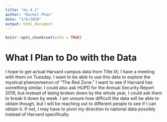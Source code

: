 ```yaml
---
title: "ms_4.1"
author: "Rachel Phan"
date: "3/6/2020"
output: html_document
---
```


```r
knitr::opts_chunk$set(echo = TRUE)
```

# What I Plan to Do with the Data

I hope to get actual Harvard campus data from Title IX; I have a meeting with them on Tuesday. I want to be able to use this data to explore the mystical phenonmenon of "The Red Zone." I want to see if Harvard has something similar. I could also ask HUPD for the Annual Security Report 2019, but instead of being broken down by the whole year, I could ask them to break it down by week. I am unsure how difficult the data will be able to obtain though, but I will be reaching out to different people to see if I can obtain it. If not, I may have to pivot my direction to national data possibly instead of Harvard specifically. 
